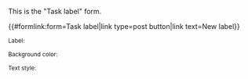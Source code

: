 <noinclude>
This is the "Task label" form.

{{#formlink:form=Task label|link type=post button|link text=New label}}
</noinclude><includeonly>
<div id="wikiPreview" style="display: none; padding-bottom: 25px; margin-bottom: 25px; border-bottom: 1px solid #AAAAAA;"></div>
{{{info|page name=Project:Task_labels/<unique number;random;4>}}}
{{{for template|Task label}}}
<sub>Label:</sub>
<p>{{{field|Label|mandatory}}}</p>
<sub>Background color:</sub>
<div id="color-picker">{{{field|Background|values={{:Project:Color list}}|input type=radiobutton|mandatory|default=Beige}}}</div> 

<sub>Text style:</sub>
<p>{{{field|Color|values=Light,Dark|input type=radiobutton|mandatory|default=Dark}}}</p> 
{{{end template}}}
<div style="margin-top: 1rem">
{{{standard input|save}}} {{{standard input|cancel}}} 
</div>
</includeonly>
